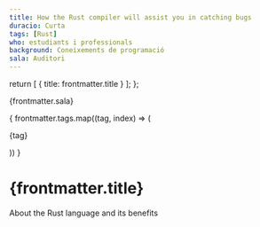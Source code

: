 ```yaml
---
title: How the Rust compiler will assist you in catching bugs
duracio: Curta
tags: [Rust]
who: estudiants i professionals
background: Coneixements de programació
sala: Auditori
---
```


  return [
    { title: frontmatter.title }
  ];
};

<div class="flex gap-3.5 pt-4 flex-wrap">
    <div class="flex h-auto min-w-[88px] items-center justify-center rounded-lg bg-[#65E0B8] p-1 text-xs text-neutral-900 ">
        <p>{frontmatter.sala}</p>
    </div>
    {
        frontmatter.tags.map((tag, index) => (
            <div key={index} class="flex h-auto min-w-[88px] items-center justify-center rounded-lg bg-[#FFE999] p-1 text-xs text-neutral-900">
                <p>{tag}</p>
            </div>
        ))
    }
</div>

# {frontmatter.title}

About the Rust language and its benefits
